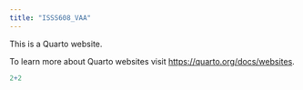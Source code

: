 ```yaml
---
title: "ISSS608_VAA"
---
```


This is a Quarto website.

To learn more about Quarto websites visit <https://quarto.org/docs/websites>.

```r
2+2
```

